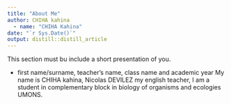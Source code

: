 ```yaml
---
title: "About Me"
author: CHIHA kahina
  - name: "CHIHA Kahina" 
date: "`r Sys.Date()`"
output: distill::distill_article
---
```


This section must bu include a short presentation of you.

- first name/surname, teacher’s name, class name and academic year
My name is CHIHA kahina, Nicolas DEVILEZ my english teacher, 
I am a student in complementary block in biology of organisms and ecologies UMONS.
